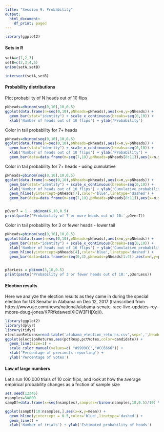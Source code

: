 ```yaml
---
title: "Session 9: Probability"
output:
  html_document:
    df_print: paged
---
```


```r
library(ggplot2)
```

#### Sets in R

```r
setA=c(1,2,3)
setB=c(2,3,4,5)
union(setA,setB)
```

```r
intersect(setA,setB)

```


#### Probability distributions

Plot probability of N heads out of 10 flips

```r
pNheads=dbinom(seq(0,10),10,0.5)
ggplot(data.frame(n=seq(0,10),pNheads=pNheads),aes(x=n,y=pNheads)) +
  geom_bar(stat="identity") + scale_x_continuous(breaks=seq(0,10)) +
  xlab('Number of heads out of 10 flips') + ylab('Probability') 
```

Color in tail probability for 7+ heads

```r
pNheads=dbinom(seq(0,10),10,0.5)
ggplot(data.frame(n=seq(0,10),pNheads=pNheads),aes(x=n,y=pNheads)) +
  geom_bar(stat="identity") + scale_x_continuous(breaks=seq(0,10)) +
  xlab('Number of heads out of 10 flips') + ylab('Probability') +
  geom_bar(data=data.frame(n=seq(7,10),pNheads=pNheads[8:11]),aes(x=n,y=pNheads),stat="identity",fill='green') 


```


Color in tail probability for 7+ heads - using cumulative

```r
pNheads=pbinom(seq(0,10),10,0.5)
ggplot(data.frame(n=seq(0,10),pNheads=pNheads),aes(x=n,y=pNheads)) +
  geom_bar(stat="identity") + scale_x_continuous(breaks=seq(0,10)) +
  xlab('Number of heads out of 10 flips') + ylab('Cumulative probability') +
  geom_hline(yintercept=pNheads[7],color='blue',linetype='dashed') + 
  geom_bar(data=data.frame(n=seq(7,10),pNheads=pNheads[8:11]),aes(x=n,y=pNheads),stat="identity",fill='green') 


pOver7 = 1 - pbinom(6,10,0.5)
print(paste('Probability of 7 or more heads out of 10:',pOver7))
```

Color in tail probability for 3 or fewer heads - lower tail

```r
pNheads=pbinom(seq(0,10),10,0.5)
ggplot(data.frame(n=seq(0,10),pNheads=pNheads),aes(x=n,y=pNheads)) +
  geom_bar(stat="identity") + scale_x_continuous(breaks=seq(0,10)) +
  xlab('Number of heads out of 10 flips') + ylab('Cumulative probability') +
  geom_hline(yintercept=pNheads[4],color='blue',linetype='dashed') + 
  geom_bar(data=data.frame(n=seq(0,3),pNheads=pNheads[1:4]),aes(x=n,y=pNheads),stat="identity",fill='green') 


p3orLess = pbinom(3,10,0.5)
print(paste('Probability of 3 or fewer heads out of 10:',p3orLess))
```


#### Election results
Here we analyze the election results as they came in during the special election for US Senator in Alabama on Dec 12, 2017 (transcribed from https://www.ajc.com/news/national/alabama-senate-race-live-updates-roy-moore-doug-jones/KPRfkdaweoiXICW3FHjXqI/).  

```r
library(ggplot2)
library(dplyr)
library(tidyr)
electionReturns=read.table('alabama_election_returns.csv',sep=',',header=TRUE) %>% gather(candidate,pctVotes,-pctResp)
ggplot(electionReturns,aes(pctResp,pctVotes,color=candidate)) +
  geom_line(size=1) +
  scale_color_manual(values=c( "#9999CC","#CC6666")) +
  xlab('Percentage of precincts reporting') +
  ylab('Percentage of votes')

```

#### Law of large numbers

Let's run 100,000 trials of 10 coin flips, and look at how the average empirical probability changes as a fnction of sample size

```r
set.seed(12345)
nsamples=30000
sampDf=data.frame(x=seq(nsamples),samples=rbinom(nsamples,10,0.5)/10) %>% mutate(mean=cumsum(samples)/seq_along(samples))

ggplot(sampDf[10:nsamples,],aes(x=x,y=mean)) + 
  geom_hline(yintercept = 0.5,color='blue',linetype='dashed') +
  geom_line() + 
  xlab('Number of trials') + ylab('Estimated probability of heads')
```

